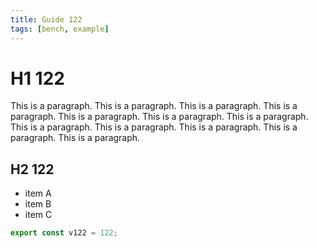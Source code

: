 ```yaml
---
title: Guide 122
tags: [bench, example]
---
```


# H1 122

This is a paragraph. This is a paragraph. This is a paragraph. This is a paragraph. This is a paragraph. This is a paragraph. This is a paragraph. This is a paragraph. This is a paragraph. This is a paragraph. This is a paragraph. This is a paragraph. 

## H2 122

- item A
- item B
- item C

```ts
export const v122 = 122;
```